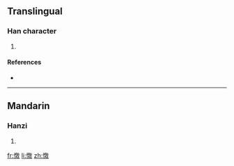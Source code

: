 ==Translingual==

===Han character===
{{Han char|rn=61|rad=心|as=13|sn=16|four=9804<sub>0</sub>|canj=心竹尸大 (PHSK)}}

# {{defn|Han|sort=心13}}

====References====
* {{Han ref|kx=0405.080|dkj=11316|dj=0745.180|hdz=42361.070|uh=61BF|ud=25023|bh=E9A1|bd=59809}}

----

==Mandarin==

===Hanzi===
{{cmn-hanzi|pin=[[jiāo]] ([[jiao1]])|wg=chiao<sup>1</sup>}}

# {{defn|Mandarin}}

[[fr:憿]]
[[li:憿]]
[[zh:憿]]